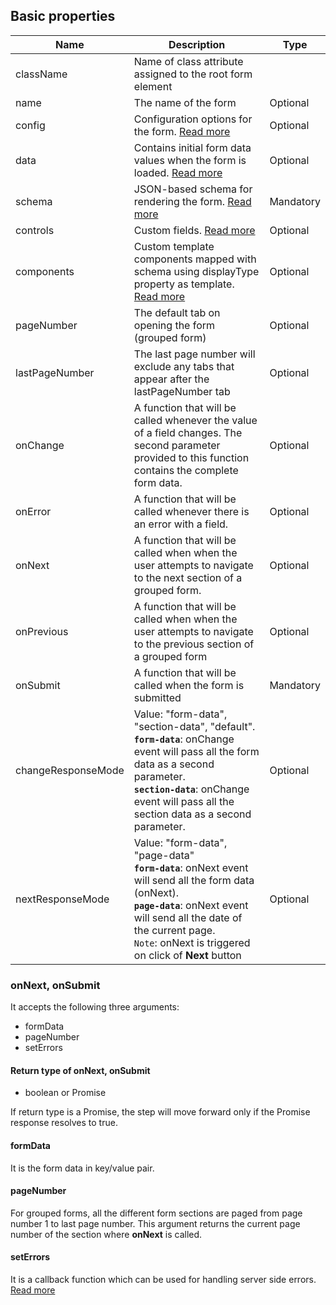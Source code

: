 ## Basic properties

| Name               | Description                                                                                                                                                                                                                                              | Type      |
| ------------------ | -------------------------------------------------------------------------------------------------------------------------------------------------------------------------------------------------------------------------------------------------------- | --------- |
| className          | Name of class attribute assigned to the root form element 
| name               | The name of the form                                                                                                                                                                                                                                     | Optional  |
| config             | Configuration options for the form. [Read more](/config)                                                                                                                                                                                                                  | Optional  |
| data               | Contains initial form data values when the form is loaded. [Read more](/preload-data)                                                                                                                                                                                              | Optional |
| schema             | JSON-based schema for rendering the form. [Read more](/schema)                                                                                                                                                                                                                     | Mandatory |
| controls           | Custom fields. [Read more](/custom-fields/about)                                                                                                                                                                                                                                            | Optional  |
| components         | Custom template components mapped with schema using displayType property as template. [Read more](/custom-fields/custom-components)                                                                                                                                                                                                                               | Optional  |
| pageNumber         | The default tab on opening the form (grouped form) |Optional|
| lastPageNumber     | The last page number will exclude any tabs that appear after the lastPageNumber tab | Optional |
| onChange           | A function that will be called whenever the value of a field changes. The second parameter provided to this function contains the complete form data. | Optional |                                                                                                                                                                                                                | Optional  |
| onError            | A function that will be called whenever there is an error with a field.                                                                                                                                                                                                                     | Optional  |
| onNext             | A function that will be called when when the user attempts to navigate to the next section of a grouped form.                                                                                                                                                                        | Optional  |
| onPrevious         | A function that will be called when when the user attempts to navigate to the previous section of a grouped form                                                                                                                                                                | Optional  |
| onSubmit           | A function that will be called when the form is submitted                                                                                                                                                                                                                  | Mandatory |
| changeResponseMode | Value: "form-data", "section-data", "default". <br /> **`form-data`**: onChange event will pass all the form data as a second parameter. <br />**`section-data`**: onChange event will pass all the section data as a second parameter.                  | Optional  |
| nextResponseMode   | Value: "form-data", "page-data" <br/> **`form-data`**: onNext event will send all the form data (onNext). <br /> **`page-data`**: onNext event will send all the date of the current page. <br/> `Note`: onNext is triggered on click of **Next** button | Optional  |


### onNext, onSubmit
It accepts the following three arguments: 
- formData
- pageNumber
- setErrors

#### Return type of onNext, onSubmit
- boolean or Promise<boolean>

If return type is a Promise, the step will move forward only if the Promise response resolves to true.

#### formData
It is the form data in key/value pair.

#### pageNumber
For grouped forms, all the different form sections are paged from page number 1 to last page number.
This argument returns the current page number of the section where **onNext** is called.

#### setErrors
It is a callback function which can be used for handling server side errors. [Read more](/error-handling)